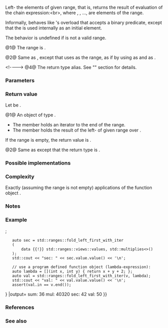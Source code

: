 {{cpp/ranges/title|fold_left_first_with_iter|fold_left_first_with_iter_result}}
{{cpp/algorithm/ranges/navbar}}
{{dcl begin}}
{{dcl header|algorithm}}
{{dcl h|Call signature}}
{{dcl|num=1|since=c++23|1=
template&lt; std::input_iterator I, std::sentinel_for&lt;I&gt; S,
          /*indirectly-binary-left-foldable*/&lt;std::iter_value_t&lt;I&gt;, I&gt; F &gt;
requires std::constructible_from&lt;
             std::iter_value_t&lt;I&gt;, std::iter_reference_t&lt;I&gt;&gt;
constexpr /* see description */
    fold_left_first_with_iter( I first, S last, F f );
}}
{{dcl|num=2|since=c++23|1=
template&lt; ranges::input_range R,
          /*indirectly-binary-left-foldable*/&lt;
              ranges::range_value_t&lt;R&gt;, ranges::iterator_t&lt;R&gt;&gt; F &gt;
requires std::constructible_from&lt;
             ranges::range_value_t&lt;R&gt;, ranges::range_reference_t&lt;R&gt;&gt;
constexpr /* see description */
    fold_left_first_with_iter( R&amp;&amp; r, F f );
}}
{{dcl h|Helper concepts}}
{{dcl|num=3|notes={{mark expos}}|1=
template&lt; class F, class T, class I &gt;
concept /*indirectly-binary-left-foldable*/ = /* see description */;
}}
{{dcl h|Helper class template}}
{{dcl|num=4|since=c++23|1=
template&lt; class I, class T &gt;
using fold_left_first_with_iter_result = ranges::in_value_result&lt;I, T&gt;;
}}
{{dcl end}}

Left-{{enwiki|Fold (higher-order function)|folds}} the elements of given range, that is, returns the result of evaluation of the chain expression:&lt;br&gt;{{tt|f(f(f(f(x{{sub|1}}, x{{sub|2}}), x{{sub|3}}), ...), x{{sub|n}})}}, where {{tt|x{{sub|1}}}}, {{tt|x{{sub|2}}}}, ..., {{tt|x{{sub|n}}}} are elements of the range.

Informally, {{tt|ranges::fold_left_first_with_iter}} behaves like {{lc|std::accumulate}}'s overload that accepts a binary predicate, except that the {{c|*first}} is used internally as an initial element.

The behavior is undefined if {{range|first|last}} is not a valid range.

@1@ The range is {{range|first|last}}.

@2@ Same as {{v|1}}, except that uses {{c|r}} as the range, as if by using {{c|ranges::begin(r)}} as {{c|first}} and {{c|ranges::end(r)}} as {{c|last}}.

{{ranges_fold_algos_helper_concepts}}
&lt;!----&gt;
@4@ The return type alias. See "{{ls|#Return value}}" section for details.

{{cpp/ranges/niebloid}}

===Parameters===
{{par begin}}
{{par|first, last|the range of elements to fold}}
{{par|r|the range of elements to fold}}
{{par|f|the binary function object}}
{{par end}}

===Return value===
Let {{c|U}} be {{c|decltype(ranges::fold_left(std::move(first), last, std::iter_value_t&lt;I&gt;(*first), f))}}.

@1@ An object of type {{c|ranges::fold_left_first_with_iter_result&lt;I, std::optional&lt;U&gt;&gt;}}.
* The member {{c|ranges::in_value_result::in}} holds an iterator to the end of the range.
* The member {{c|ranges::in_value_result::value}} holds the result of the left-{{enwiki|Fold (higher-order function)|fold}} of given range over {{c|f}}.
If the range is empty, the return value is {{c|{std::move(first), std::optional&lt;U&gt;()}&lt;!----&gt;}}.

@2@ Same as {{v|1}} except that the return type is {{c|ranges::fold_left_first_with_iter_result&lt;ranges::borrowed_iterator_t&lt;R&gt;, std::optional&lt;U&gt;&gt;}}.

===Possible implementations===
{{eq fun
|1=
class fold_left_first_with_iter_fn
{
    template&lt;class O, class I, class S, class F&gt;
    constexpr auto impl(I&amp;&amp; first, S&amp;&amp; last, F f) const
    {
        using U = decltype(
            ranges::fold_left(std::move(first), last, std::iter_value_t&lt;I&gt;(*first), f)
        );
        using Ret = ranges::fold_left_first_with_iter_result&lt;O, std::optional&lt;U&gt;&gt;;
        if (first == last)
            return Ret{std::move(first), std::optional&lt;U&gt;()};
        std::optional&lt;U&gt; init(std::in_place, *first);
        for (++first; first != last; ++first)
            *init = std::invoke(f, std::move(*init), *first);
        return Ret{std::move(first), std::move(init)};
    }

public:
    template&lt;std::input_iterator I, std::sentinel_for&lt;I&gt; S,
             /*indirectly-binary-left-foldable*/&lt;std::iter_value_t&lt;I&gt;, I&gt; F&gt;
    requires std::constructible_from&lt;std::iter_value_t&lt;I&gt;, std::iter_reference_t&lt;I&gt;&gt;
    constexpr auto operator()(I first, S last, F f) const
    {
        return impl&lt;I&gt;(std::move(first), std::move(last), std::ref(f));
    }

    template&lt;ranges::input_range R, /*indirectly-binary-left-foldable*/&lt;
        ranges::range_value_t&lt;R&gt;, ranges::iterator_t&lt;R&gt;&gt; F&gt;
    requires
        std::constructible_from&lt;ranges::range_value_t&lt;R&gt;, ranges::range_reference_t&lt;R&gt;&gt;
    constexpr auto operator()(R&amp;&amp; r, F f) const
    {
        return impl&lt;ranges::borrowed_iterator_t&lt;R&gt;&gt;(
            ranges::begin(r), ranges::end(r), std::ref(f)
        );
    }
};

inline constexpr fold_left_first_with_iter_fn fold_left_first_with_iter;
}}

===Complexity===
Exactly {{c|ranges::distance(first, last) - 1}} (assuming the range is not empty) applications of the function object {{c|f}}.

===Notes===
{{ranges_fold_algos_table}}

{{feature test macro|__cpp_lib_ranges_fold|std=C++23|value=202207L|{{tt|std::ranges}} [[cpp/algorithm/ranges#Constrained fold operations|fold algorithms]]}}

===Example===
{{example
|code=
#include &lt;algorithm&gt;
#include &lt;cassert&gt;
#include &lt;functional&gt;
#include &lt;iostream&gt;
#include &lt;ranges&gt;
#include &lt;utility&gt;
#include &lt;vector&gt;

int main()
{
    std::vector v{1, 2, 3, 4, 5, 6, 7, 8};

    auto sum = std::ranges::fold_left_first_with_iter
    (
        v.begin(), v.end(), std::plus&lt;int&gt;()
    );
    std::cout &lt;&lt; "sum: " &lt;&lt; sum.value.value() &lt;&lt; '\n';
    assert(sum.in == v.end());

    auto mul = std::ranges::fold_left_first_with_iter(v, std::multiplies&lt;int&gt;());
    std::cout &lt;&lt; "mul: " &lt;&lt; mul.value.value() &lt;&lt; '\n';
    assert(mul.in == v.end());

    // get the product of the std::pair::second of all pairs in the vector:
    std::vector&lt;std::pair&lt;char, float&gt;&gt; data {{'A', 2.f}, {'B', 3.f}, {'C', 7.f}};
    auto sec = std::ranges::fold_left_first_with_iter
    (
        data {{!}} std::ranges::views::values, std::multiplies&lt;&gt;()
    );
    std::cout &lt;&lt; "sec: " &lt;&lt; sec.value.value() &lt;&lt; '\n';

    // use a program defined function object (lambda-expression):
    auto lambda = [](int x, int y) { return x + y + 2; };
    auto val = std::ranges::fold_left_first_with_iter(v, lambda);
    std::cout &lt;&lt; "val: " &lt;&lt; val.value.value() &lt;&lt; '\n';
    assert(val.in == v.end());
}
|output=
sum: 36
mul: 40320
sec: 42
val: 50
}}

===References===
{{ref std c++23}}
{{ref std|title=Fold|id=alg.fold|section=27.6.18}}
{{ref std end}}

===See also===
{{dsc begin}}
{{dsc inc|cpp/algorithm/ranges/dsc fold_left}}
{{dsc inc|cpp/algorithm/ranges/dsc fold_left_first}}
{{dsc inc|cpp/algorithm/ranges/dsc fold_right}}
{{dsc inc|cpp/algorithm/ranges/dsc fold_right_last}}
{{dsc inc|cpp/algorithm/ranges/dsc fold_left_with_iter}}
{{dsc inc|cpp/algorithm/dsc accumulate}}
{{dsc inc|cpp/algorithm/dsc reduce}}
{{dsc end}}

{{langlinks|de|es|fr|it|ja|pl|pt|ru|zh}}